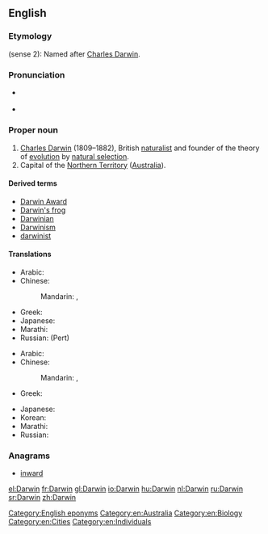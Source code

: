 ==English==
{{wikipedia}}

===Etymology===
(sense 2): Named after [[w:Charles Darwin|Charles Darwin]].

===Pronunciation===
* {{a|UK}} {{IPA|/ˈdɑː(ɹ)wɪn/}}
* {{a|US}} {{IPA|/ˈdɑɹwɨn/|lang=en}}

===Proper noun===
{{en-proper noun}}

# [[w:Charles Darwin|Charles Darwin]] (1809–1882), British [[naturalist]] and founder of the theory of [[evolution]] by [[natural selection]].
# Capital of the [[Northern Territory]] ([[Australia]]).

====Derived terms====
* [[Darwin Award]]
* [[Darwin's frog]]
* [[Darwinian]]
* [[Darwinism]]
* [[darwinist]]

====Translations====
{{trans-top|surname}}
* Arabic: {{t-|ar|داروين|m|tr=daarwin}}
* Chinese:
*: Mandarin: {{t-|cmn|達爾文|sc=Hani}}, {{t-|cmn|达尔文|tr=Dá'ěrwén|sc=Hani}}
{{trans-mid}}
* Greek: {{t+|el|Δαρβίνος|m|tr=Darvínos|sc=Grek}}
* Japanese: {{t-|ja|ダーウィン|tr=Dāwin}}
* Marathi: {{t-|mr|डार्विन|n|tr=ḍārvina|sc=Deva}}
* Russian: {{t+|ru|Дарвин|m|tr=Dárvin}} (Pert)
{{trans-bottom}}

{{trans-top|city in Australia}}
* Arabic: {{t-|ar|داروين|m|tr=daarwin}}
* Chinese:
*: Mandarin: {{t-|cmn|達爾文|sc=Hani}}, {{t-|cmn|达尔文|tr=Dá'ěrwén|sc=Hani}}
* Greek: {{t-|el|Ντάργουιν|n|tr=Ntárgouin|sc=Grek}}
{{trans-mid}}
* Japanese: {{t-|ja|ダーウィン|tr=Dāwin}}
* Korean: {{t-|ko|다윈|tr=Dawin|sc=Kore}}
* Marathi: {{t-|mr|डार्विन|n|tr=ḍārvina|sc=Deva}}
* Russian: {{t+|ru|Дарвин|m|tr=Dárvin}}
{{trans-bottom}}

===Anagrams===
* [[inward#English|inward]]

[[Category:English eponyms]]
[[Category:en:Australia]]
[[Category:en:Biology]]
[[Category:en:Cities]]
[[Category:en:Individuals]]

[[el:Darwin]]
[[fr:Darwin]]
[[gl:Darwin]]
[[io:Darwin]]
[[hu:Darwin]]
[[nl:Darwin]]
[[ru:Darwin]]
[[sr:Darwin]]
[[zh:Darwin]]